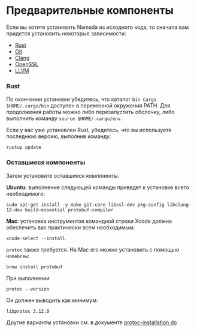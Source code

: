 # Предварительные компоненты

Если вы хотите установить Namada из исходного кода, то сначала вам придется установить некоторые зависимости:

* [Rust](https://www.rust-lang.org/tools/install)
* [Git](https://git-scm.com/book/en/v2/Getting-Started-Installing-Git)
* [Clang](https://clang.llvm.org/get\_started.html)
* [OpenSSL](https://www.openssl.org/source/)
* [LLVM](https://releases.llvm.org/download.html)

### Rust

По окончании установки убедитесь, что каталог `bin Cargo $HOME/.cargo/bin` доступен в переменной окружения PATH. Для продолжения работы можно либо перезапустить оболочку, либо выполнить команду `source $HOME/.cargo/env`.

Если у вас уже установлен Rust, убедитесь, что вы используете последнюю версию, выполнив команду:

```shell copy
rustup update
```

### Оставшиеся компоненты

Затем установите оставшиеся компоненты.

**Ubuntu:** выполнение следующей команды приведет к установке всего необходимого:


```shell copy
sudo apt-get install -y make git-core libssl-dev pkg-config libclang-12-dev build-essential protobuf-compiler
```


**Mac**: установка инструментов командной строки Xcode должна обеспечить вас практически всем необходимым:

```shell copy
xcode-select --install
```

`protoc` также требуется. На Mac его можно установить с помощью `Homebrew`:

```shell copy
brew install protobuf
```

При выполнении

```shell copy
protoc --version
```

Он должен выводить как минимум:

```shell copy
libprotoc 3.12.0
```

Другие варианты установки см. в документе [protoc-installation do](https://grpc.io/docs/protoc-installation/)